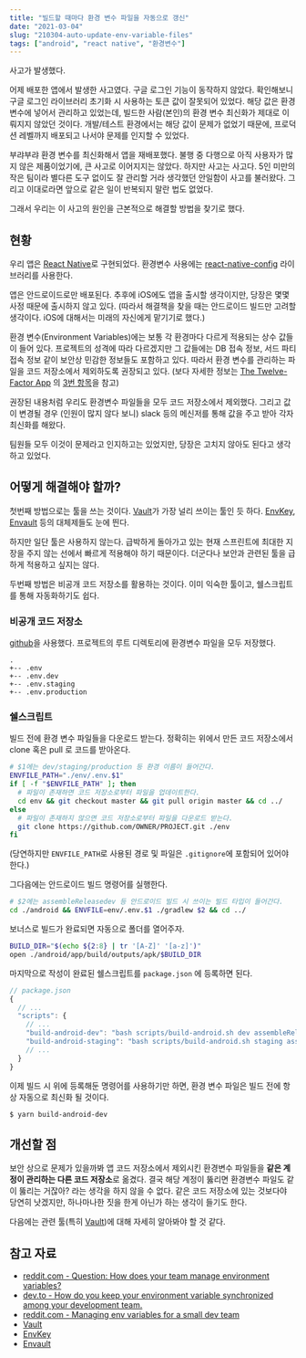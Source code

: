 ```yaml
---
title: "빌드할 때마다 환경 변수 파일을 자동으로 갱신"
date: "2021-03-04"
slug: "210304-auto-update-env-variable-files"
tags: ["android", "react native", "환경변수"]
---
```


사고가 발생했다.

어제 배포한 앱에서 발생한 사고였다. 구글 로그인 기능이 동작하지 않았다. 확인해보니 구글 로그인 라이브러리 초기화 시 사용하는 토큰 값이 잘못되어 있었다. 해당 값은 환경 변수에 넣어서 관리하고 있었는데, 빌드한 사람(본인)의 환경 변수 최신화가 제대로 이뤄지지 않았던 것이다. 개발/테스트 환경에서는 해당 값이 문제가 없었기 때문에, 프로덕션 레벨까지 배포되고 나서야 문제를 인지할 수 있었다.

부랴부랴 환경 변수를 최신화해서 앱을 재배포했다. 불행 중 다행으로 아직 사용자가 많지 않은 제품이었기에, 큰 사고로 이어지지는 않았다. 하지만 사고는 사고다. 5인 미만의 작은 팀이라 별다른 도구 없이도 잘 관리할 거라 생각했던 안일함이 사고를 불러왔다. 그리고 이대로라면 앞으로 같은 일이 반복되지 말란 법도 없었다.

그래서 우리는 이 사고의 원인을 근본적으로 해결할 방법을 찾기로 했다.

## 현황

우리 앱은 [React Native](https://github.com/facebook/react-native)로 구현되었다. 환경변수 사용에는 [react-native-config](https://github.com/luggit/react-native-config) 라이브러리를 사용한다.

앱은 안드로이드로만 배포된다. 추후에 iOS에도 앱을 출시할 생각이지만, 당장은 몇몇 사정 때문에 출시하지 않고 있다. (따라서 해결책을 찾을 때는 안드로이드 빌드만 고려할 생각이다. iOS에 대해서는 미래의 자신에게 맡기기로 했다.)

환경 변수(Environment Variables)에는 보통 각 환경마다 다르게 적용되는 상수 값들이 들어 있다. 프로젝트의 성격에 따라 다르겠지만 그 값들에는 DB 접속 정보, 서드 파티 접속 정보 같이 보안상 민감한 정보들도 포함하고 있다. 따라서 환경 변수를 관리하는 파일을 코드 저장소에서 제외하도록 권장되고 있다. (보다 자세한 정보는 [The Twelve-Factor App](https://12factor.net/ko/) 의 [3번 항목](https://12factor.net/ko/config)을 참고)

권장된 내용처럼 우리도 환경변수 파일들을 모두 코드 저장소에서 제외했다. 그리고 값이 변경될 경우 (인원이 많지 않다 보니) slack 등의 메신저를 통해 값을 주고 받아 각자 최신화를 해왔다.

팀원들 모두 이것이 문제라고 인지하고는 있었지만, 당장은 고치지 않아도 된다고 생각하고 있었다.

## 어떻게 해결해야 할까?

첫번째 방법으로는 툴을 쓰는 것이다. [Vault][vault]가 가장 널리 쓰이는 툴인 듯 하다. [EnvKey][envkey], [Envault][envault] 등의 대체제들도 눈에 띈다.

하지만 일단 툴은 사용하지 않는다. 급박하게 돌아가고 있는 현재 스프린트에 최대한 지장을 주지 않는 선에서 빠르게 적용해야 하기 때문이다. 더군다나 보안과 관련된 툴을 급하게 적용하고 싶지는 않다.

두번째 방법은 비공개 코드 저장소를 활용하는 것이다. 이미 익숙한 툴이고, 쉘스크립트를 통해 자동화하기도 쉽다.

### 비공개 코드 저장소

[github](https://github.com/)을 사용했다. 프로젝트의 루트 디렉토리에 환경변수 파일을 모두 저장했다.

```
.
+-- .env
+-- .env.dev
+-- .env.staging
+-- .env.production
```

### 쉘스크립트

빌드 전에 환경 변수 파일들을 다운로드 받는다. 정확히는 위에서 만든 코드 저장소에서 clone 혹은 pull 로 코드를 받아온다.

```bash
# $1에는 dev/staging/production 등 환경 이름이 들어간다.
ENVFILE_PATH="./env/.env.$1"
if [ -f "$ENVFILE_PATH" ]; then
  # 파일이 존재하면 코드 저장소로부터 파일을 업데이트한다.
  cd env && git checkout master && git pull origin master && cd ../
else
  # 파일이 존재하지 않으면 코드 저장소로부터 파일을 다운로드 받는다.
  git clone https://github.com/OWNER/PROJECT.git ./env
fi
```

(당연하지만 `ENVFILE_PATH`로 사용된 경로 및 파일은 `.gitignore`에 포함되어 있어야 한다.)

그다음에는 안드로이드 빌드 명령어를 실행한다.

```bash
# $2에는 assembleReleasedev 등 안드로이드 빌드 시 쓰이는 빌드 타입이 들어간다.
cd ./android && ENVFILE=env/.env.$1 ./gradlew $2 && cd ../
```

보너스로 빌드가 완료되면 자동으로 폴더를 열어주자.

```bash
BUILD_DIR="$(echo ${2:8} | tr '[A-Z]' '[a-z]')"
open ./android/app/build/outputs/apk/$BUILD_DIR
```

마지막으로 작성이 완료된 쉘스크립트를 `package.json` 에 등록하면 된다.

```javascript
// package.json
{
  // ...
  "scripts": {
    // ...
    "build-android-dev": "bash scripts/build-android.sh dev assembleReleasedev",
    "build-android-staging": "bash scripts/build-android.sh staging assembleReleasedev",
    // ...
  }
}
```

이제 빌드 시 위에 등록해둔 명령어를 사용하기만 하면, 환경 변수 파일은 빌드 전에 항상 자동으로 최신화 될 것이다.

```
$ yarn build-android-dev
```

## 개선할 점

보안 상으로 문제가 있을까봐 앱 코드 저장소에서 제외시킨 환경변수 파일들을 **같은 계정이 관리하는 다른 코드 저장소**로 옮겼다. 결국 해당 계정이 뚫리면 환경변수 파일도 같이 뚫리는 거잖아? 라는 생각을 하지 않을 수 없다. 같은 코드 저장소에 있는 것보다야 당연히 낫겠지만, 하나마나한 짓을 한게 아닌가 하는 생각이 들기도 한다.

다음에는 관련 툴(특히 [Vault][vault])에 대해 자세히 알아봐야 할 것 같다.

## 참고 자료

- [reddit.com - Question: How does your team manage environment variables?](https://www.reddit.com/r/ruby/comments/7fau96/question_how_does_your_team_manage_environment/)
- [dev.to - How do you keep your environment variable synchronized among your development team.](https://dev.to/espoir/how-do-you-keep-your-environment-variable-synchronized-among-your-development-team-175a)
- [reddit.com - Managing env variables for a small dev team](https://www.reddit.com/r/devops/comments/c7u29k/managing_env_variables_for_a_small_dev_team/)
- [Vault][vault]
- [EnvKey][envkey]
- [Envault][envault]

[vault]: https://www.vaultproject.io/
[envkey]: https://www.envkey.com/
[envault]: https://envault.dev/
